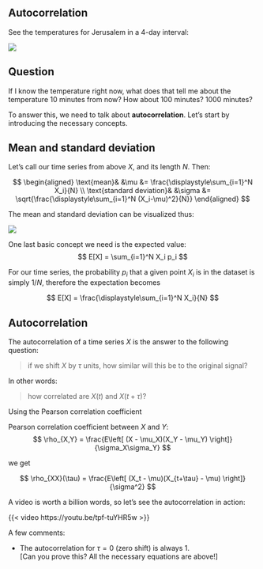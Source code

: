 ## Autocorrelation

See the temperatures for Jerusalem in a 4-day interval:

![](jer_temp1.png)

## Question

If I know the temperature right now, what does that tell me about the temperature 10 minutes from now? How about 100 minutes? 1000 minutes?

To answer this, we need to talk about **autocorrelation**.
Let's start by introducing the necessary concepts.

## Mean and standard deviation

Let's call our time series from above $X$, and its length $N$. Then:

$$
\begin{aligned}
\text{mean}& &\mu &= \frac{\displaystyle\sum_{i=1}^N X_i}{N} \\
\text{standard deviation}& &\sigma &= \sqrt{\frac{\displaystyle\sum_{i=1}^N (X_i-\mu)^2}{N}}
\end{aligned}
$$

The mean and standard deviation can be visualized thus:

![](jer_temp2.png)

One last basic concept we need is the expected value:
$$
E[X] = \sum_{i=1}^N X_i p_i
$$

For our time series, the probability $p_i$ that a given point $X_i$ is in the dataset is simply $1/N$, therefore the expectation becomes

$$
E[X] = \frac{\displaystyle\sum_{i=1}^N X_i}{N}
$$

## Autocorrelation

The autocorrelation of a time series $X$ is the answer to the following question:

> if we shift $X$ by $\tau$ units, how similar will this be to the original signal?

In other words:

> how correlated are $X(t)$ and $X(t+\tau)$?

Using the Pearson correlation coefficient

::: {.column-margin}
Pearson correlation coefficient between $X$ and $Y$:
$$
\rho_{X,Y} = \frac{E\left[ (X - \mu_X)(X_Y - \mu_Y) \right]}{\sigma_X\sigma_Y}
$$
:::

we get

$$
\rho_{XX}(\tau) = \frac{E\left[ (X_t - \mu)(X_{t+\tau} - \mu) \right]}{\sigma^2}
$$

A video is worth a billion words, so let's see the autocorrelation in action:

{{< video https://youtu.be/tpf-tuYHR5w >}}

A few comments:

* The autocorrelation for $\tau=0$ (zero shift) is always 1.  
  \[Can you prove this? All the necessary equations are above!\]
